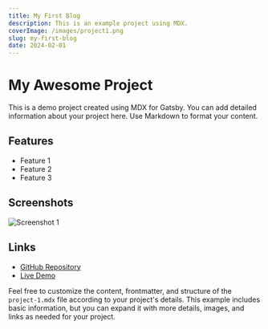 ```yaml
---
title: My First Blog
description: This is an example project using MDX.
coverImage: /images/project1.png
slug: my-first-blog
date: 2024-02-01
---
```


# My Awesome Project

This is a demo project created using MDX for Gatsby. You can add detailed information about your project here. Use Markdown to format your content.

## Features

- Feature 1
- Feature 2
- Feature 3

## Screenshots
![Screenshot 1](./image.png)

## Links

- [GitHub Repository](https://github.com/your-username/my-awesome-project)
- [Live Demo](https://www.example.com/my-awesome-project)

Feel free to customize the content, frontmatter, and structure of the `project-1.mdx` file according to your project's details. This example includes basic information, but you can expand it with more details, images, and links as needed for your project.
